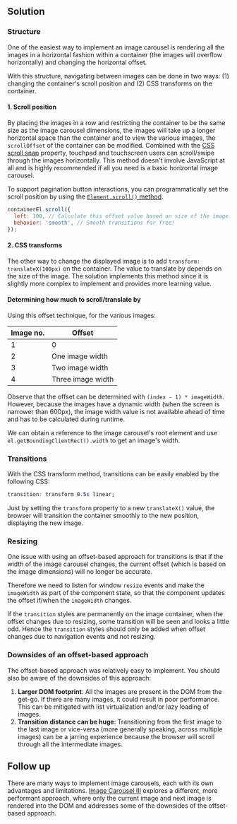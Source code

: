 ## Solution

### Structure

One of the easiest way to implement an image carousel is rendering all the images in a horizontal fashion within a container (the images will overflow horizontally) and changing the horizontal offset.

With this structure, navigating between images can be done in two ways: (1) changing the container's scroll position and (2) CSS transforms on the container.

#### 1. Scroll position

By placing the images in a row and restricting the container to be the same size as the image carousel dimensions, the images will take up a longer horizontal space than the container and to view the various images, the `scrollOffset` of the container can be modified. Combined with the [CSS scroll snap](https://developer.mozilla.org/en-US/docs/Web/CSS/CSS_scroll_snap) property, touchpad and touchscreen users can scroll/swipe through the images horizontally. This method doesn't involve JavaScript at all and is highly recommended if all you need is a basic horizontal image carousel.

To support pagination button interactions, you can programmatically set the scroll position by using the [`Element.scroll()` method](https://developer.mozilla.org/en-US/docs/Web/API/Element/scroll).

```js
containerEl.scroll({
  left: 100, // Calculate this offset value based on size of the image.
  behavior: 'smooth', // Smooth transitions for free!
});
```

#### 2. CSS transforms

The other way to change the displayed image is to add `transform: translateX(100px)` on the container. The value to translate by depends on the size of the image. The solution implements this method since it is slightly more complex to implement and provides more learning value.

#### Determining how much to scroll/translate by

Using this offset technique, for the various images:

| Image no. | Offset            |
| --------- | ----------------- |
| 1         | 0                 |
| 2         | One image width   |
| 3         | Two image width   |
| 4         | Three image width |

Observe that the offset can be determined with `(index - 1) * imageWidth`. However, because the images have a dynamic width (when the screen is narrower than 600px), the image width value is not available ahead of time and has to be calculated during runtime.

We can obtain a reference to the image carousel's root element and use `el.getBoundingClientRect().width` to get an image's width.

### Transitions

With the CSS transform method, transitions can be easily enabled by the following CSS:

```css
transition: transform 0.5s linear;
```

Just by setting the `transform` property to a new `translateX()` value, the browser will transition the container smoothly to the new position, displaying the new image.

### Resizing

One issue with using an offset-based approach for transitions is that if the width of the image carousel changes, the current offset (which is based on the image dimensions) will no longer be accurate.

Therefore we need to listen for window `resize` events and make the `imageWidth` as part of the component state, so that the component updates the offset if/when the `imageWidth` changes.

If the `transition` styles are permanently on the image container, when the offset changes due to resizing, some transition will be seen and looks a little odd. Hence the `transition` styles should only be added when offset changes due to navigation events and not resizing.

### Downsides of an offset-based approach

The offset-based approach was relatively easy to implement. You should also be aware of the downsides of this approach:

1. **Larger DOM footprint**: All the images are present in the DOM from the get-go. If there are many images, it could result in poor performance. This can be mitigated with list virtualization and/or lazy loading of images.
2. **Transition distance can be huge**: Transitioning from the first image to the last image or vice-versa (more generally speaking, across multiple images) can be a jarring experience because the browser will scroll through all the intermediate images.

## Follow up

There are many ways to implement image carousels, each with its own advantages and limitations. [Image Carousel III](/questions/user-interface/image-carousel-iii) explores a different, more performant approach, where only the current image and next image is rendered into the DOM and addresses some of the downsides of the offset-based approach.
